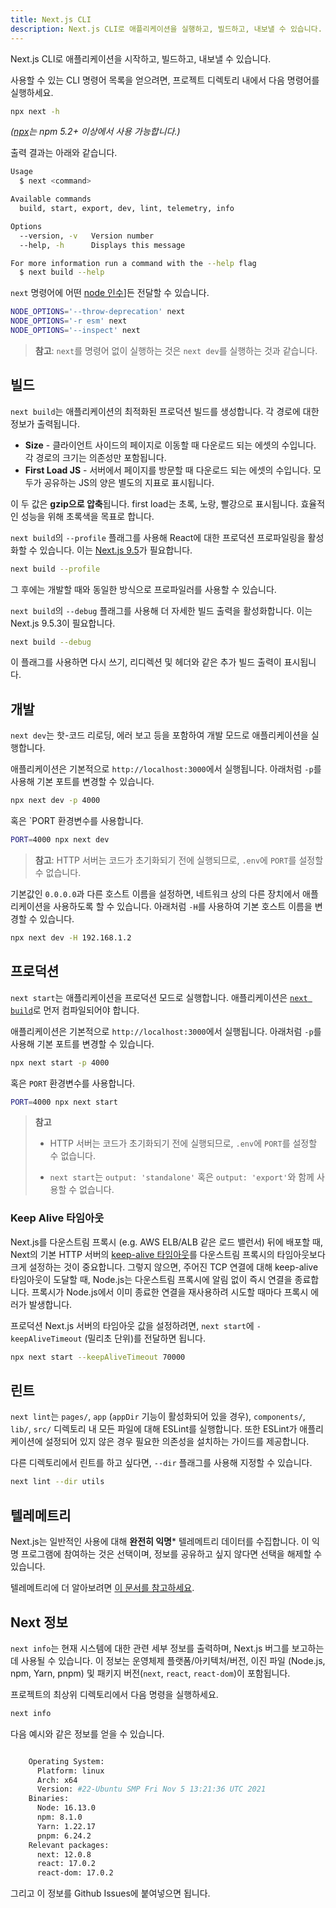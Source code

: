 ```yaml
---
title: Next.js CLI
description: Next.js CLI로 애플리케이션을 실행하고, 빌드하고, 내보낼 수 있습니다. 이 문서는 이에 대해 자세히 설명합니다.
---
```


Next.js CLI로 애플리케이션을 시작하고, 빌드하고, 내보낼 수 있습니다.

사용할 수 있는 CLI 명령어 목록을 얻으려면, 프로젝트 디렉토리 내에서 다음 명령어를 실행하세요.

```bash filename="Terminal"
npx next -h
```

_([npx](https://medium.com/@maybekatz/introducing-npx-an-npm-package-runner-55f7d4bd282b)는 npm 5.2+ 이상에서 사용 가능합니다.)_

출력 결과는 아래와 같습니다.

```bash filename="Terminal"
Usage
  $ next <command>

Available commands
  build, start, export, dev, lint, telemetry, info

Options
  --version, -v   Version number
  --help, -h      Displays this message

For more information run a command with the --help flag
  $ next build --help
```

`next` 명령어에 어떤 [node 인수](https://nodejs.org/api/cli.html#cli_node_options_options)]든 전달할 수 있습니다.

```bash filename="Terminal"
NODE_OPTIONS='--throw-deprecation' next
NODE_OPTIONS='-r esm' next
NODE_OPTIONS='--inspect' next
```

> **참고**: `next`를 명령어 없이 실행하는 것은 `next dev`를 실행하는 것과 같습니다.

## 빌드

`next build`는 애플리케이션의 최적화된 프로덕션 빌드를 생성합니다. 각 경로에 대한 정보가 출력됩니다.

- **Size** - 클라이언트 사이드의 페이지로 이동할 때 다운로드 되는 에셋의 수입니다. 각 경로의 크기는 의존성만 포함됩니다.
- **First Load JS** - 서버에서 페이지를 방문할 때 다운로드 되는 에셋의 수입니다. 모두가 공유하는 JS의 양은 별도의 지표로 표시됩니다.

이 두 값은 **gzip으로 압축**됩니다. first load는 초록, 노랑, 빨강으로 표시됩니다. 효율적인 성능을 위해 초록색을 목표로 합니다.

`next build`의 `--profile` 플래그를 사용해 React에 대한 프로덕션 프로파일링을 활성화할 수 있습니다. 이는 [Next.js 9.5](https://nextjs.org/blog/next-9-5)가 필요합니다.

```bash filename="Terminal"
next build --profile
```

그 후에는 개발할 때와 동일한 방식으로 프로파일러를 사용할 수 있습니다.

`next build`의 `--debug` 플래그를 사용해 더 자세한 빌드 출력을 활성화합니다. 이는 Next.js 9.5.3이 필요합니다.

```bash filename="Terminal"
next build --debug
```

이 플래그를 사용하면 다시 쓰기, 리디렉션 및 헤더와 같은 추가 빌드 출력이 표시됩니다.

## 개발

`next dev`는 핫-코드 리로딩, 에러 보고 등을 포함하여 개발 모드로 애플리케이션을 실행합니다.

애플리케이션은 기본적으로 `http://localhost:3000`에서 실행됩니다. 아래처럼 `-p`를 사용해 기본 포트를 변경할 수 있습니다.

```bash filename="Terminal"
npx next dev -p 4000
```

혹은 `PORT 환경변수를 사용합니다.

```bash filename="Terminal"
PORT=4000 npx next dev
```

> **참고**: HTTP 서버는 코드가 초기화되기 전에 실행되므로, `.env`에 `PORT`를 설정할 수 없습니다.

기본값인 `0.0.0.0`과 다른 호스트 이름을 설정하면, 네트워크 상의 다른 장치에서 애플리케이션을 사용하도록 할 수 있습니다. 아래처럼 `-H`를 사용하여 기본 호스트 이름을 변경할 수 있습니다.

```bash filename="Terminal"
npx next dev -H 192.168.1.2
```

## 프로덕션

`next start`는 애플리케이션을 프로덕션 모드로 실행합니다. 애플리케이션은 [`next build`](#build)로 먼저 컴파일되어야 합니다.

애플리케이션은 기본적으로 `http://localhost:3000`에서 실행됩니다. 아래처럼 `-p`를 사용해 기본 포트를 변경할 수 있습니다.

```bash filename="Terminal"
npx next start -p 4000
```

혹은 `PORT` 환경변수를 사용합니다.

```bash filename="Terminal"
PORT=4000 npx next start
```

> **참고**
>
> - HTTP 서버는 코드가 초기화되기 전에 실행되므로, `.env`에 `PORT`를 설정할 수 없습니다.
>
> - `next start`는 `output: 'standalone'` 혹은 `output: 'export'`와 함께 사용할 수 없습니다.

### Keep Alive 타임아웃

Next.js를 다운스트림 프록시 (e.g. AWS ELB/ALB 같은 로드 밸런서) 뒤에 배포할 때, Next의 기본 HTTP 서버의 [keep-alive 타임아웃](https://nodejs.org/api/http.html#http_server_keepalivetimeout)를 다운스트림 프록시의 타임아웃보다 크게 설정하는 것이 중요합니다. 그렇지 않으면, 주어진 TCP 연결에 대해 keep-alive 타임아웃이 도달할 때, Node.js는 다운스트림 프록시에 알림 없이 즉시 연결을 종료합니다. 프록시가 Node.js에서 이미 종료한 연결을 재사용하려 시도할 때마다 프록시 에러가 발생합니다.

프로덕션 Next.js 서버의 타임아웃 값을 설정하려면, `next start`에 `-keepAliveTimeout` (밀리초 단위)를 전달하면 됩니다.

```bash filename="Terminal"
npx next start --keepAliveTimeout 70000
```

## 린트

`next lint`는 `pages/`, `app` (`appDir` 기능이 활성화되어 있을 경우), `components/`, `lib/`, `src/` 디렉토리 내 모든 파일에 대해 ESLint를 실행합니다. 또한 ESLint가 애플리케이션에 설정되어 있지 않은 경우 필요한 의존성을 설치하는 가이드를 제공합니다.

다른 디렉토리에서 린트를 하고 싶다면, `--dir` 플래그를 사용해 지정할 수 있습니다.

```bash filename="Terminal"
next lint --dir utils
```

## 텔레메트리

Next.js는 일반적인 사용에 대해 **완전히 익명*** 텔레메트리 데이터를 수집합니다.
이 익명 프로그램에 참여하는 것은 선택이며, 정보를 공유하고 싶지 않다면 선택을 해제할 수 있습니다.

텔레메트리에 더 알아보려면 [이 문서를 참고하세요](https://nextjs.org/telemetry/).

## Next 정보

`next info`는 현재 시스템에 대한 관련 세부 정보를 출력하며, Next.js 버그를 보고하는 데 사용될 수 있습니다.
이 정보는 운영체제 플랫폼/아키텍처/버전, 이진 파일 (Node.js, npm, Yarn, pnpm) 및 패키지 버전(`next`, `react`, `react-dom`)이 포함됩니다.

프로젝트의 최상위 디렉토리에서 다음 명령을 실행하세요.

```bash filename="Terminal"
next info
```

다음 예시와 같은 정보를 얻을 수 있습니다.

```bash filename="Terminal"

    Operating System:
      Platform: linux
      Arch: x64
      Version: #22-Ubuntu SMP Fri Nov 5 13:21:36 UTC 2021
    Binaries:
      Node: 16.13.0
      npm: 8.1.0
      Yarn: 1.22.17
      pnpm: 6.24.2
    Relevant packages:
      next: 12.0.8
      react: 17.0.2
      react-dom: 17.0.2

```

그리고 이 정보를 Github Issues에 붙여넣으면 됩니다.
